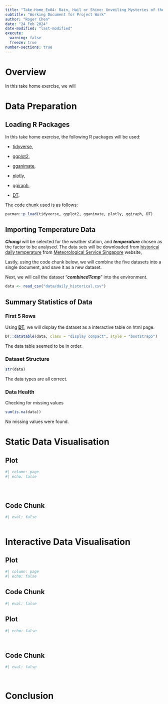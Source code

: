 ```yaml
---
title: "Take-Home_Ex04: Rain, Hail or Shine: Unveiling Mysteries of the Sky"
subtitle: "Working Document for Project Work"
author: "Roger Chen"
date: "24 Feb 2024"
date-modified: "last-modified"
execute: 
  warning: false
  freeze: true
number-sections: true
---
```


# Overview

In this take home exercise, we will

# Data Preparation

## Loading R Packages

In this take home exercise, the following R packages will be used:

-   [tidyverse](https://www.tidyverse.org/),

-   [ggplot2](https://ggplot2.tidyverse.org/),

-   [gganimate](https://gganimate.com/),

-   [plotly](https://plotly.com/r/),

-   [ggiraph](https://davidgohel.github.io/ggiraph/),

-   [DT](https://rstudio.github.io/DT/).

The code chunk used is as follows:

```r
pacman::p_load(tidyverse, ggplot2, gganimate, plotly, ggiraph, DT)
```

## Importing Temperature Data

***Changi*** will be selected for the weather station, and ***temperature*** chosen as the factor to be analysed. The data sets will be downloaded from [historical daily temperature](https://www.weather.gov.sg/climate-historical-daily/) from [Meteorological Service Singapore](http://www.weather.gov.sg/home/) website,

Lastly, using the code chunk below, we will combine the five datasets into a single document, and save it as a new dataset.

Next, we will call the dataset "***combinedTemp***" into the environment.

```r
data <- read_csv("data/daily_historical.csv")
```

## Summary Statistics of Data

::: panel-tabset
### First 5 Rows

Using [**DT**](https://rstudio.github.io/DT/), we will display the dataset as a interactive table on html page.

```r
DT::datatable(data, class = "display compact", style = "bootstrap5")
```

::: callout-note
The data table seemed to be in order.
:::

### Dataset Structure

```r
str(data)
```

::: callout-note
The data types are all correct.
:::

### Data Health

Checking for missing values

```r
sum(is.na(data))
```

::: callout-note
No missing values were found.
:::
:::

# Static Data Visualisation

::: panel-tabset
## Plot

```r
#| column: page
#| echo: false


          

```

## Code Chunk

```r
#| eval: false



```
:::

::: callout-note
:::

# Interactive Data Visualisation

::: panel-tabset
## Plot

```r
#| column: page
#| echo: false


```

## Code Chunk

```r
#| eval: false


```
:::

::: callout-note
:::

::: panel-tabset
## Plot

```r
#| echo: false

      
```

## Code Chunk

```r
#| eval: false




```
:::

::: callout-note
:::

# Conclusion
